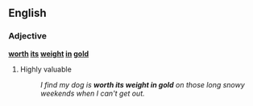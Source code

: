 ==English==

===Adjective===
'''[[worth]] [[its]] [[weight]] [[in]] [[gold]]'''

# {{context|idiom}} Highly valuable
#:  ''I find my dog is '''worth its weight in gold''' on those long snowy weekends when I can't get out.''